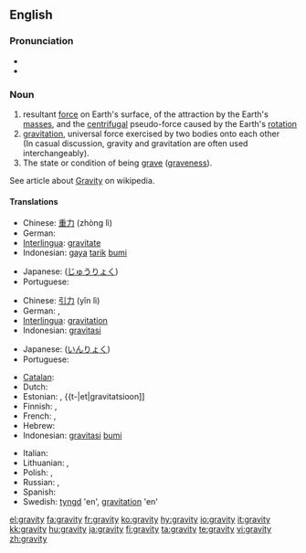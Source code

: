 ==English==
{{wikipedia}}
===Pronunciation===
*{{IPA|/ˈɡɹævɪti/}}
*{{audio|en-us-gravity.ogg|Audio (US)}}

===Noun===
{{en-noun|-}}

# resultant [[force]] on Earth's surface, of the attraction by the Earth's [[mass]]es, and the [[centrifugal]] pseudo-force caused by the Earth's [[rotation]]
# [[gravitation]], universal force exercised by two bodies onto each other<br> (In casual discussion, gravity and gravitation are often used interchangeably).
# The state or condition of being [[grave]] ([[graveness]]).
See article about [[w:Gravity|Gravity]] on wikipedia.

====Translations====
{{trans-top|resultant force on Earth's surface}}
* Chinese: [[重力]] (zhòng lì)
* German: {{t+|de|Erdanziehung|f}}
* [[Interlingua]]: [[gravitate]]
* Indonesian: [[gaya]] [[tarik]] [[bumi]]
{{trans-mid}}
* Japanese: {{t+|ja|重力|tr=jūryoku|sc=Jpan}}([[じゅうりょく]])
* Portuguese: {{t+|pt|gravidade|f}}
{{trans-bottom}}

{{trans-top|gravitation, gravity force on two mass bodies}}
* Chinese: [[引力]] (yǐn lì)
* German: {{t+|de|Schwerkraft|f}}, {{t+|de|Gravitation|f}}
* [[Interlingua]]: [[gravitation]]
* Indonesian: [[gravitasi]]

{{trans-mid}}
* Japanese: {{t+|ja|引力|tr=inryoku|sc=Jpan}}([[いんりょく]])
* Portuguese: {{t+|pt|gravitação|f}}
{{trans-bottom}}

{{trans-top|graveness, the condition or state of being grave}}
{{trans-mid}}
{{trans-bottom}}

{{rfc-trans}}
{{top}}
* [[Catalan]]: {{t|ca|gravetat|f}}
* Dutch: {{t+|pt|zwaartekracht|f}}
* Estonian: {{t-|et|raskusjõud}}, {{t-|et|gravitatsioon]]
* Finnish: {{t+|fi|painovoima}}, {{t+|fi|gravitaatio}}
* French: {{t+|fr|gravité|f}}, {{t+|fr|pesanteur|f}}
* Hebrew: {{t+|he|משיכה|f|tr=meshiĥa|sc=Hebr}}
* Indonesian: [[gravitasi]] [[bumi]]
{{mid}}
* Italian: {{t+|it|gravità|f}}
* Lithuanian: {{t+|lt|trauka|f}}, {{t+|lt|gravitacija|f}}
* Polish: {{t+|pl|grawitacja|f}}, {{t+|pl|ciążenie|n}}
* Russian: {{t+|ru|тяжесть|f|tr=tyazhest'|sc=Cyrl}}, {{t+|ru|гравитация|sc=Cyrl}}
* Spanish: {{t+|es|gravedad|f}}
* Swedish: [[tyngd]] 'en', [[gravitation]] 'en'
{{bottom}}

[[el:gravity]]
[[fa:gravity]]
[[fr:gravity]]
[[ko:gravity]]
[[hy:gravity]]
[[io:gravity]]
[[it:gravity]]
[[kk:gravity]]
[[hu:gravity]]
[[ja:gravity]]
[[fi:gravity]]
[[ta:gravity]]
[[te:gravity]]
[[vi:gravity]]
[[zh:gravity]]